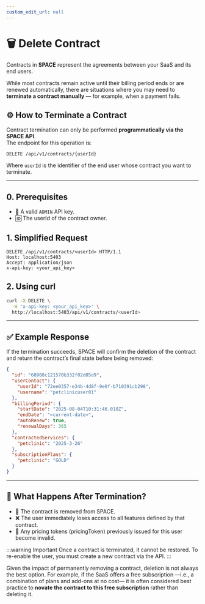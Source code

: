 ```yaml
---
custom_edit_url: null
---
```


# 🗑️ Delete Contract

Contracts in **SPACE** represent the agreements between your SaaS and its end users.  

While most contracts remain active until their billing period ends or are renewed automatically, there are situations where you may need to **terminate a contract manually** — for example, when a payment fails.

## ⚙️ How to Terminate a Contract

Contract termination can only be performed **programmatically via the SPACE API**.  
The endpoint for this operation is:

```http
DELETE /api/v1/contracts/{userId}
```

Where `userId` is the identifier of the end user whose contract you want to terminate.

---

## 0. Prerequisites

-	🔑 A valid `ADMIN` API key.
-	🆔 The userId of the contract owner.

## 1. Simplified Request

```http
DELETE /api/v1/contracts/<userId> HTTP/1.1
Host: localhost:5403
Accept: application/json
x-api-key: <your_api_key>
```

## 2. Using curl

```bash
curl -X DELETE \
  -H 'x-api-key: <your_api_key>' \
  http://localhost:5403/api/v1/contracts/<userId>
```

---

## ✅ Example Response

If the termination succeeds, SPACE will confirm the deletion of the contract and return the contract’s final state before being removed:

```json
{
  "id": "68908c121570b332f02d05d9",
  "userContact": {
    "userId": "72ee0357-e34b-4d8f-9e0f-b710391cb298",
    "username": "petclinicuser01"
  },
  "billingPeriod": {
    "startDate": "2025-08-04T10:31:46.010Z",
    "endDate": "<current-date>",
    "autoRenew": true,
    "renewalDays": 365
  },
  "contractedServices": {
    "petclinic": "2025-3-26"
  },
  "subscriptionPlans": {
    "petclinic": "GOLD"
  }
}
```

---

## 🔄 What Happens After Termination?

- 🚫 The contract is removed from SPACE.
- ❌ The user immediately loses access to all features defined by that contract.
- 🔐 Any pricing tokens (pricingToken) previously issued for this user become invalid.

:::warning Important
Once a contract is terminated, it cannot be restored.
To re-enable the user, you must create a new contract via the API.
:::

Given the impact of permanently removing a contract, deletion is not always the best option. For example, if the SaaS offers a free subscription —i.e., a combination of plans and add-ons at no cost— it is often considered best practice to **novate the contract to this free subscription** rather than deleting it.